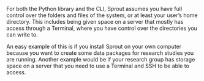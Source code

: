 ::: callout-important
For both the Python library and the CLI, Sprout assumes you have full
control over the folders and files of the system, or at least your
user's home directory. This includes being given space on a server that
mostly has access through a Terminal, where you have control over the
directories you can write to.

An easy example of this is if you install Sprout on your own computer
because you want to create some data packages for research studies you
are running. Another example would be if your research group has storage
space on a server that you need to use a Terminal and SSH to be able to
access.
:::
